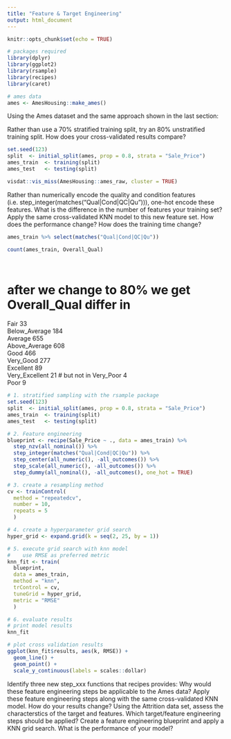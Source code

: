 ```yaml
---
title: "Feature & Target Engineering"
output: html_document
---
```


```r
knitr::opts_chunk$set(echo = TRUE)
```

```r

# packages required
library(dplyr)
library(ggplot2)
library(rsample)
library(recipes)
library(caret)

# ames data
ames <- AmesHousing::make_ames()


```

Using the Ames dataset and the same approach shown in the last section:

Rather than use a 70% stratified training split, try an 80% unstratified training split. How does your cross-validated results compare?
```r
set.seed(123)
split  <- initial_split(ames, prop = 0.8, strata = "Sale_Price")
ames_train  <- training(split)
ames_test   <- testing(split)
```

```r
visdat::vis_miss(AmesHousing::ames_raw, cluster = TRUE)
```

Rather than numerically encode the quality and condition features (i.e. step_integer(matches("Qual|Cond|QC|Qu"))), one-hot encode these features. What is the difference in the number of features your training set? Apply the same cross-validated KNN model to this new feature set. How does the performance change? How does the training time change?
```r
ames_train %>% select(matches("Qual|Cond|QC|Qu"))
```
```r
count(ames_train, Overall_Qual)

	
```

# after we change to 80% we get Overall_Qual differ in  
Fair	33			
Below_Average	184			
Average	655			
Above_Average	608			
Good	466			
Very_Good	277			
Excellent	89			
Very_Excellent	21
# but not in 
Very_Poor	4			
Poor	9	

```r
# 1. stratified sampling with the rsample package
set.seed(123)
split  <- initial_split(ames, prop = 0.8, strata = "Sale_Price")
ames_train  <- training(split)
ames_test   <- testing(split)

# 2. Feature engineering
blueprint <- recipe(Sale_Price ~ ., data = ames_train) %>%
  step_nzv(all_nominal()) %>%
  step_integer(matches("Qual|Cond|QC|Qu")) %>%
  step_center(all_numeric(), -all_outcomes()) %>%
  step_scale(all_numeric(), -all_outcomes()) %>%
  step_dummy(all_nominal(), -all_outcomes(), one_hot = TRUE)

# 3. create a resampling method
cv <- trainControl(
  method = "repeatedcv", 
  number = 10, 
  repeats = 5
  )

# 4. create a hyperparameter grid search
hyper_grid <- expand.grid(k = seq(2, 25, by = 1))

# 5. execute grid search with knn model
#    use RMSE as preferred metric
knn_fit <- train(
  blueprint, 
  data = ames_train, 
  method = "knn", 
  trControl = cv, 
  tuneGrid = hyper_grid,
  metric = "RMSE"
  )

# 6. evaluate results
# print model results
knn_fit

# plot cross validation results
ggplot(knn_fit$results, aes(k, RMSE)) + 
  geom_line() +
  geom_point() +
  scale_y_continuous(labels = scales::dollar)
```




Identify three new step_xxx functions that recipes provides:
Why would these feature engineering steps be applicable to the Ames data?
Apply these feature engineering steps along with the same cross-validated KNN model. How do your results change?
Using the Attrition data set, assess the characterstics of the target and features.
Which target/feature engineering steps should be applied?
Create a feature engineering blueprint and apply a KNN grid search. What is the performance of your model?
